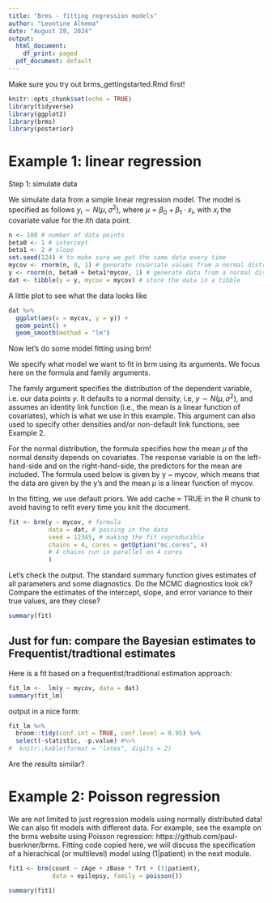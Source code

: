 ```yaml
---
title: "Brms - fitting regression models"
author: "Leontine Alkema"
date: "August 28, 2024"
output:
  html_document:
    df_print: paged
  pdf_document: default
---
```


Make sure you try out brms_gettingstarted.Rmd first!

```r
knitr::opts_chunk$set(echo = TRUE)
library(tidyverse)
library(ggplot2)
library(brms)
library(posterior)
```


# Example 1: linear regression

Step 1: simulate data

We simulate data from a simple linear regression model. The model is specified as follows
$y_i \sim N(\mu, \sigma^2)$, where $\mu = \beta_0 + \beta_1\cdot x_i$, with $x_i$ the covariate value for the $i$th data point. 

```r
n <- 100 # number of data points
beta0 <- 1 # intercept
beta1 <- 2 # slope
set.seed(124) # to make sure we get the same data every time
mycov <- rnorm(n, 0, 1) # generate covariate values from a normal distribution with mean 0 and sd 1
y <- rnorm(n, beta0 + beta1*mycov, 1) # generate data from a normal distribution with mean beta0 + beta1*x and sd 1
dat <- tibble(y = y, mycov = mycov) # store the data in a tibble
```

A little plot to see what the data looks like
```r
dat %>%
  ggplot(aes(x = mycov, y = y)) +
  geom_point() +
  geom_smooth(method = "lm")
```


Now let's do some model fitting using brm! 

We specify what model we want to fit in brm using its arguments. We focus here on the formula and family arguments.

The family argument specifies the distribution of the dependent variable, i.e. our data points $y$. It defaults to a normal density, i.e, $y \sim N(\mu, \sigma^2)$, and assumes an identity link function (i.e., the mean is a linear function of covariates), which is what we use in this example. This argument can also used to specify other densities and/or non-default link functions, see Example 2. 

For the normal distribution, the formula specifies how the mean $\mu$ of the normal density depends on covariates. The response variable is on the left-hand-side and on the right-hand-side, the predictors for the mean are included. The formula used below is given by y ~ mycov, which means that the data are given by the y's and the mean $\mu$ is a linear function of mycov. 

In the fitting, we use default priors. We add cache = TRUE in the R chunk to avoid having to refit every time you knit the document.

```r
fit <- brm(y ~ mycov, # formula
           data = dat, # passing in the data 
           seed = 12345, # making the fit reproducible
           chains = 4, cores = getOption("mc.cores", 4) 
           # 4 chains run in parallel on 4 cores
           )
```

Let's check the output. The standard summary function gives estimates of all parameters and some diagnostics. Do the MCMC diagnostics look ok? Compare the estimates of the intercept, slope, and error variance to their true values, are they close?

```r
summary(fit)
```




## Just for fun: compare the Bayesian estimates to Frequentist/tradtional estimates

Here is a fit based on a frequentist/traditional estimation approach: 
```r
fit_lm <-  lm(y ~ mycov, data = dat) 
summary(fit_lm)
```

output in a nice form: 
```r
fit_lm %>%
  broom::tidy(conf.int = TRUE, conf.level = 0.95) %>%
  select(-statistic, -p.value) #%>%
#  knitr::kable(format = "latex", digits = 2)

```
Are the results similar? 




# Example 2: Poisson regression

We are not limited to just regression models using normally distributed data! We can also fit models with different data. For example, see the example on the brms website using Poisson regression: https://github.com/paul-buerkner/brms. Fitting code copied here, we will discuss the specification of a hierachical (or multilevel) model using (1|patient) in the next module. 

```r
fit1 <- brm(count ~ zAge + zBase * Trt + (1|patient),
            data = epilepsy, family = poisson())
```

```r
summary(fit1)
```


